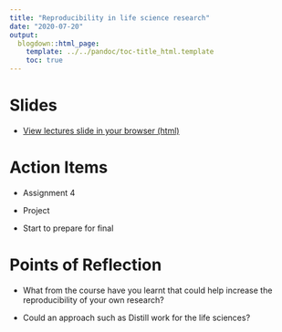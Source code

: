 ```yaml
---
title: "Reproducibility in life science research"
date: "2020-07-20"
output:
  blogdown::html_page:
    template: ../../pandoc/toc-title_html.template
    toc: true
---
```


# Slides

- [View lectures slide in your browser (html)](/slides/23-slides.html)



# Action Items

- Assignment 4

- Project

- Start to prepare for final



# Points of Reflection


- What from the course have you learnt that could help increase the reproducibility of your own research?

- Could an approach such as Distill work for the life sciences?

